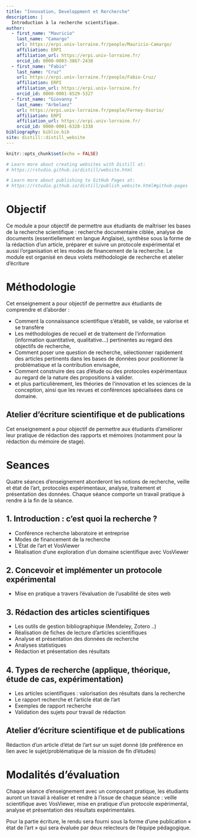 ```yaml
---
title: "Innovation, Developpment et Rercherche"
description: |
  Introduction à la recherche scientifique.
author:
  - first_name: "Mauricio"
    last_name: "Camargo"
    url: https://erpi.univ-lorraine.fr/people/Mauricio-Camargo/
    affiliation: ERPI
    affiliation_url: https://erpi.univ-lorraine.fr/
    orcid_id: 0000-0003-3867-2438 
  - first_name: "Fabio"
    last_name: "Cruz"
    url: https://erpi.univ-lorraine.fr/people/Fabio-Cruz/
    affiliation: ERPI
    affiliation_url: https://erpi.univ-lorraine.fr/
    orcid_id: 0000-0001-8529-5327
  - first_name: "Giovanny "
    last_name: "Arbelaez"
    url: https://erpi.univ-lorraine.fr/people/Ferney-Osorio/
    affiliation: ERPI
    affiliation_url: https://erpi.univ-lorraine.fr/
    orcid_id: 0000-0001-6328-1338
bibliography: biblio.bib
site: distill::distill_website
---
```


```r
knitr::opts_chunk$set(echo = FALSE)

# Learn more about creating websites with Distill at:
# https://rstudio.github.io/distill/website.html

# Learn more about publishing to GitHub Pages at:
# https://rstudio.github.io/distill/publish_website.html#github-pages

```


# Objectif

Ce module a pour objectif de permettre aux étudiants de maîtriser les bases de la recherche scientifique : recherche documentaire ciblée, analyse de documents (essentiellement en langue Anglaise), synthèse sous la forme de la rédaction d’un article, préparer et suivre un protocole expérimental et aussi l’organisation et les modes de financement de la recherche. Le module est organisé en deux volets méthodologie de recherche et atelier d’écriture

# Méthodologie 

Cet enseignement a pour objectif de permettre aux étudiants de comprendre et d’aborder :

-	Comment la connaissance scientifique s’établit, se valide, se valorise et se transfère
-	Les méthodologies de recueil et de traitement de l’information (information quantitative, qualitative…) pertinentes au regard des objectifs de recherche,
-	Comment poser une question de recherche, sélectionner rapidement des articles pertinents dans les bases de données pour positionner la problématique et la contribution envisagée,
-	Comment construire des cas d’étude ou des protocoles expérimentaux au regard de la nature des propositions à valider.
-	et plus particulièrement, les théories de l’innovation et les sciences de la conception, ainsi que les revues et conférences spécialisées dans ce domaine.

## Atelier d'écriture scientifique et de publications

Cet enseignement a pour objectif de permettre aux étudiants d’améliorer leur pratique de rédaction des rapports et mémoires (notamment pour la rédaction du mémoire de stage).

# Seances

Quatre séances d’enseignement aborderont les notions de recherche, veille et état de l’art, protocoles expérimentaux, analyse, traitement et présentation des données. 
Chaque séance comporte un travail pratique à rendre à la fin de la séance. 

## 1. Introduction : c’est quoi la recherche ? 

  - Conférence recherche laboratoire et entreprise
  - Modes de financement de la recherche 
  - L’État de l’art et VosViewer 
  - Réalisation d’une exploration d’un domaine scientifique avec VosViewer

##	2. Concevoir et implémenter un protocole expérimental 

  - Mise en pratique a travers l’évaluation de l’usabilité de sites web

##	3. Rédaction des articles scientifiques 

  -	Les outils de gestion bibliographique (Mendeley, Zotero ..)
  -	Réalisation de fiches de lecture d’articles scientifiques 
  -	Analyse et présentation des données de recherche 
  -	Analyses statistiques 
  -	Rédaction et présentation des résultats

## 4.	Types de recherche (applique, théorique, étude de cas, expérimentation)
  -	Les articles scientifiques : valorisation des résultats dans la recherche
  -	Le rapport recherche et l’article état de l’art
  -	Exemples de rapport recherche
  -	Validation des sujets pour travail de rédaction


## Atelier d'écriture scientifique et de publications

Rédaction d’un article d’état de l’art sur un sujet donné (de préférence en lien avec le sujet/problématique de la mission de fin d’études)


# Modalités d’évaluation

Chaque séance d’enseignement avec un composant pratique, les étudiants auront un travail à réaliser et rendre à l’issue de chaque séance : veille scientifique avec VosViewer, mise en pratique d’un protocole expérimental, analyse et présentation des résultats expérimentales.

Pour la partie écriture, le rendu sera fourni sous la forme d’une publication « état de l’art » qui sera évaluée par deux relecteurs de l’équipe pédagogique. 




















